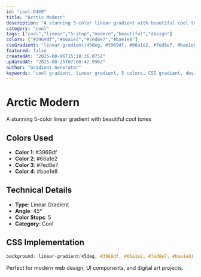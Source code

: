```yaml
---
id: "cool-0469"
title: "Arctic Modern"
description: "A stunning 5-color linear gradient with beautiful cool tones"
category: "cool"
tags: ["cool","linear","5-stop","modern","beautiful","design"]
colors: ["#3969df","#66a1e2","#7ed8e7","#bae1e8"]
cssGradient: "linear-gradient(45deg, #3969df, #66a1e2, #7ed8e7, #bae1e8)"
featured: false
createdAt: "2025-08-06T15:18:36.075Z"
updatedAt: "2025-08-25T07:08:42.996Z"
author: "Gradient Generator"
keywords: "cool gradient, linear gradient, 5 colors, CSS gradient, design, #3969df, #66a1e2, #7ed8e7, #bae1e8"
---
```


# Arctic Modern

A stunning 5-color linear gradient with beautiful cool tones

## Colors Used
- **Color 1**: #3969df
- **Color 2**: #66a1e2
- **Color 3**: #7ed8e7
- **Color 4**: #bae1e8

## Technical Details
- **Type**: Linear Gradient
- **Angle**: 45°
- **Color Stops**: 5
- **Category**: Cool

## CSS Implementation
```css
background: linear-gradient(45deg, #3969df, #66a1e2, #7ed8e7, #bae1e8);
```

Perfect for modern web design, UI components, and digital art projects.
